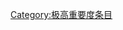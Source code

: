 {{catmore1|[[Wikipedia:节日专题|Wikipedia:节日专题]]}}
{{Articles by Importance|topic=节日|project=节日|format=TOC}}
{{emptycat}}

[[Category:极高重要度条目|Category:极高重要度条目]]